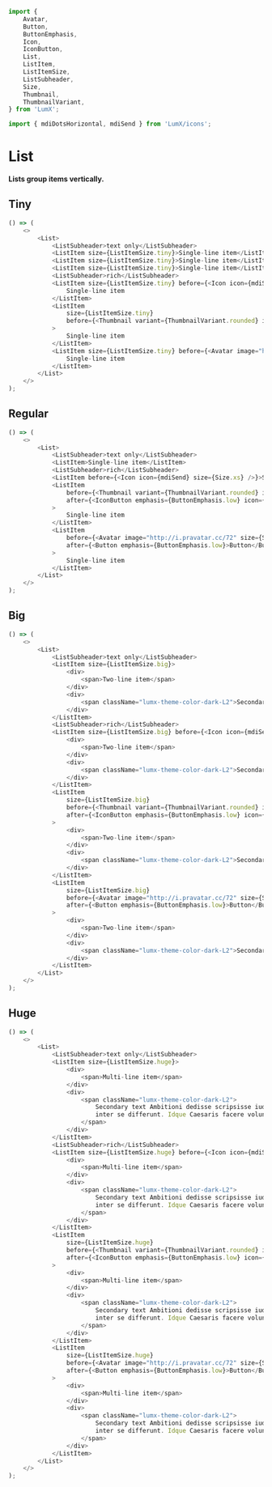 ```javascript import
import {
    Avatar,
    Button,
    ButtonEmphasis,
    Icon,
    IconButton,
    List,
    ListItem,
    ListItemSize,
    ListSubheader,
    Size,
    Thumbnail,
    ThumbnailVariant,
} from 'LumX';

import { mdiDotsHorizontal, mdiSend } from 'LumX/icons';
```

# List

**Lists group items vertically.**

## Tiny

```javascript jsx  disableGrid
() => (
    <>
        <List>
            <ListSubheader>text only</ListSubheader>
            <ListItem size={ListItemSize.tiny}>Single-line item</ListItem>
            <ListItem size={ListItemSize.tiny}>Single-line item</ListItem>
            <ListItem size={ListItemSize.tiny}>Single-line item</ListItem>
            <ListSubheader>rich</ListSubheader>
            <ListItem size={ListItemSize.tiny} before={<Icon icon={mdiSend} size={Size.xs} />}>
                Single-line item
            </ListItem>
            <ListItem
                size={ListItemSize.tiny}
                before={<Thumbnail variant={ThumbnailVariant.rounded} image="https://picsum.photos/48" size={Size.s} />}
            >
                Single-line item
            </ListItem>
            <ListItem size={ListItemSize.tiny} before={<Avatar image="http://i.pravatar.cc/48" size={Size.s} />}>
                Single-line item
            </ListItem>
        </List>
    </>
);
```

## Regular

```javascript jsx disableGrid
() => (
    <>
        <List>
            <ListSubheader>text only</ListSubheader>
            <ListItem>Single-line item</ListItem>
            <ListSubheader>rich</ListSubheader>
            <ListItem before={<Icon icon={mdiSend} size={Size.xs} />}>Single-line item</ListItem>
            <ListItem
                before={<Thumbnail variant={ThumbnailVariant.rounded} image="https://picsum.photos/72" size={Size.m} />}
                after={<IconButton emphasis={ButtonEmphasis.low} icon={mdiDotsHorizontal} />}
            >
                Single-line item
            </ListItem>
            <ListItem
                before={<Avatar image="http://i.pravatar.cc/72" size={Size.m} />}
                after={<Button emphasis={ButtonEmphasis.low}>Button</Button>}
            >
                Single-line item
            </ListItem>
        </List>
    </>
);
```

## Big

```javascript jsx disableGrid
() => (
    <>
        <List>
            <ListSubheader>text only</ListSubheader>
            <ListItem size={ListItemSize.big}>
                <div>
                    <span>Two-line item</span>
                </div>
                <div>
                    <span className="lumx-theme-color-dark-L2">Secondary text</span>
                </div>
            </ListItem>
            <ListSubheader>rich</ListSubheader>
            <ListItem size={ListItemSize.big} before={<Icon icon={mdiSend} size={Size.xs} />}>
                <div>
                    <span>Two-line item</span>
                </div>
                <div>
                    <span className="lumx-theme-color-dark-L2">Secondary text</span>
                </div>
            </ListItem>
            <ListItem
                size={ListItemSize.big}
                before={<Thumbnail variant={ThumbnailVariant.rounded} image="https://picsum.photos/72" size={Size.m} />}
                after={<IconButton emphasis={ButtonEmphasis.low} icon={mdiDotsHorizontal} />}
            >
                <div>
                    <span>Two-line item</span>
                </div>
                <div>
                    <span className="lumx-theme-color-dark-L2">Secondary text</span>
                </div>
            </ListItem>
            <ListItem
                size={ListItemSize.big}
                before={<Avatar image="http://i.pravatar.cc/72" size={Size.m} />}
                after={<Button emphasis={ButtonEmphasis.low}>Button</Button>}
            >
                <div>
                    <span>Two-line item</span>
                </div>
                <div>
                    <span className="lumx-theme-color-dark-L2">Secondary text</span>
                </div>
            </ListItem>
        </List>
    </>
);
```

## Huge

```javascript jsx disableGrid
() => (
    <>
        <List>
            <ListSubheader>text only</ListSubheader>
            <ListItem size={ListItemSize.huge}>
                <div>
                    <span>Multi-line item</span>
                </div>
                <div>
                    <span className="lumx-theme-color-dark-L2">
                        Secondary text Ambitioni dedisse scripsisse iudicaretur. Hi omnes lingua, institutis, legibus
                        inter se differunt. Idque Caesaris facere voluntate liceret: sese habere
                    </span>
                </div>
            </ListItem>
            <ListSubheader>rich</ListSubheader>
            <ListItem size={ListItemSize.huge} before={<Icon icon={mdiSend} size={Size.xs} />}>
                <div>
                    <span>Multi-line item</span>
                </div>
                <div>
                    <span className="lumx-theme-color-dark-L2">
                        Secondary text Ambitioni dedisse scripsisse iudicaretur. Hi omnes lingua, institutis, legibus
                        inter se differunt. Idque Caesaris facere voluntate liceret: sese habere
                    </span>
                </div>
            </ListItem>
            <ListItem
                size={ListItemSize.huge}
                before={<Thumbnail variant={ThumbnailVariant.rounded} image="https://picsum.photos/72" size={Size.m} />}
                after={<IconButton emphasis={ButtonEmphasis.low} icon={mdiDotsHorizontal} />}
            >
                <div>
                    <span>Multi-line item</span>
                </div>
                <div>
                    <span className="lumx-theme-color-dark-L2">
                        Secondary text Ambitioni dedisse scripsisse iudicaretur. Hi omnes lingua, institutis, legibus
                        inter se differunt. Idque Caesaris facere voluntate liceret: sese habere
                    </span>
                </div>
            </ListItem>
            <ListItem
                size={ListItemSize.huge}
                before={<Avatar image="http://i.pravatar.cc/72" size={Size.m} />}
                after={<Button emphasis={ButtonEmphasis.low}>Button</Button>}
            >
                <div>
                    <span>Multi-line item</span>
                </div>
                <div>
                    <span className="lumx-theme-color-dark-L2">
                        Secondary text Ambitioni dedisse scripsisse iudicaretur. Hi omnes lingua, institutis, legibus
                        inter se differunt. Idque Caesaris facere voluntate liceret: sese habere
                    </span>
                </div>
            </ListItem>
        </List>
    </>
);
```
